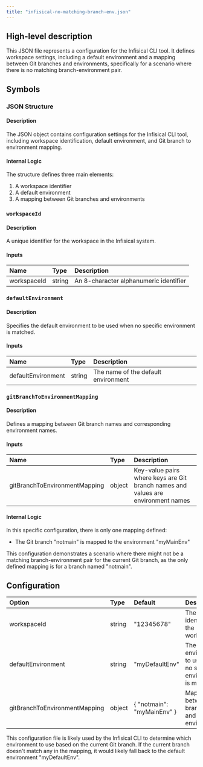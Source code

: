 ```yaml
---
title: "infisical-no-matching-branch-env.json"
---
```


## High-level description
This JSON file represents a configuration for the Infisical CLI tool. It defines workspace settings, including a default environment and a mapping between Git branches and environments, specifically for a scenario where there is no matching branch-environment pair.

## Symbols

### JSON Structure
#### Description
The JSON object contains configuration settings for the Infisical CLI tool, including workspace identification, default environment, and Git branch to environment mapping.

#### Internal Logic
The structure defines three main elements:
1. A workspace identifier
2. A default environment
3. A mapping between Git branches and environments

### `workspaceId`
#### Description
A unique identifier for the workspace in the Infisical system.

#### Inputs
| Name | Type | Description |
|:-----|:-----|:------------|
| workspaceId | string | An 8-character alphanumeric identifier |

### `defaultEnvironment`
#### Description
Specifies the default environment to be used when no specific environment is matched.

#### Inputs
| Name | Type | Description |
|:-----|:-----|:------------|
| defaultEnvironment | string | The name of the default environment |

### `gitBranchToEnvironmentMapping`
#### Description
Defines a mapping between Git branch names and corresponding environment names.

#### Inputs
| Name | Type | Description |
|:-----|:-----|:------------|
| gitBranchToEnvironmentMapping | object | Key-value pairs where keys are Git branch names and values are environment names |

#### Internal Logic
In this specific configuration, there is only one mapping defined:
- The Git branch "notmain" is mapped to the environment "myMainEnv"

This configuration demonstrates a scenario where there might not be a matching branch-environment pair for the current Git branch, as the only defined mapping is for a branch named "notmain".

## Configuration
| Option | Type | Default | Description |
|:-------|:-----|:--------|:------------|
| workspaceId | string | "12345678" | The unique identifier for the workspace |
| defaultEnvironment | string | "myDefaultEnv" | The default environment to use when no specific environment is matched |
| gitBranchToEnvironmentMapping | object | { "notmain": "myMainEnv" } | Mapping between Git branches and environments |

This configuration file is likely used by the Infisical CLI to determine which environment to use based on the current Git branch. If the current branch doesn't match any in the mapping, it would likely fall back to the default environment "myDefaultEnv".